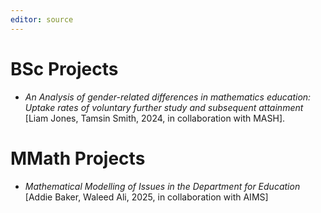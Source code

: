 ```yaml
---
editor: source
---
```


# BSc Projects

+ *An Analysis of gender-related differences in mathematics education: Uptake rates of voluntary further study and subsequent attainment* [Liam Jones, Tamsin Smith, 2024, in collaboration with MASH].

# MMath Projects

+ *Mathematical Modelling of Issues in the Department for Education* [Addie Baker, Waleed Ali, 2025, in collaboration with AIMS]